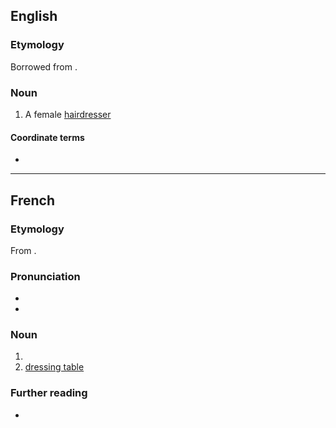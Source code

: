 ==English==

===Etymology===
Borrowed from {{bor|en|fr|coiffeuse}}.

===Noun===
{{en-noun}}

# A female [[hairdresser]]

====Coordinate terms====
* {{l|en|coiffeur}}

----

==French==

===Etymology===
From {{suffix|fr|coiffer|euse}}.

===Pronunciation===
* {{fr-IPA}}
* {{audio|fr|Fr-coiffeuse.ogg|Audio}}

===Noun===
{{fr-noun|f|m=coiffeur}}

# {{female equivalent of|fr|coiffeur|t=hairdresser}}
# [[dressing table]]

===Further reading===
* {{R:TLFi}}